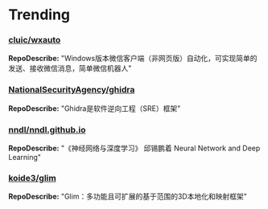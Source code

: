 
# Trending

### [cluic/wxauto](https://github.com/cluic/wxauto)
**RepoDescribe:** "Windows版本微信客户端（非网页版）自动化，可实现简单的发送、接收微信消息，简单微信机器人"
  

### [NationalSecurityAgency/ghidra](https://github.com/NationalSecurityAgency/ghidra)
**RepoDescribe:** "Ghidra是软件逆向工程（SRE）框架"
  

### [nndl/nndl.github.io](https://github.com/nndl/nndl.github.io)
**RepoDescribe:** "《神经网络与深度学习》 邱锡鹏着 Neural Network and Deep Learning"
  

### [koide3/glim](https://github.com/koide3/glim)
**RepoDescribe:** "Glim：多功能且可扩展的基于范围的3D本地化和映射框架"
  
